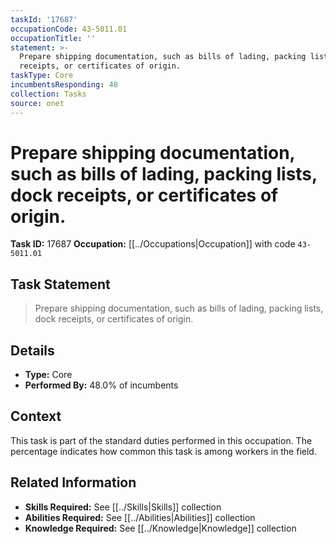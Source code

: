 ```yaml
---
taskId: '17687'
occupationCode: 43-5011.01
occupationTitle: ''
statement: >-
  Prepare shipping documentation, such as bills of lading, packing lists, dock
  receipts, or certificates of origin.
taskType: Core
incumbentsResponding: 48
collection: Tasks
source: onet
---
```

# Prepare shipping documentation, such as bills of lading, packing lists, dock receipts, or certificates of origin.

**Task ID:** 17687
**Occupation:** [[../Occupations|Occupation]] with code `43-5011.01`

## Task Statement

> Prepare shipping documentation, such as bills of lading, packing lists, dock receipts, or certificates of origin.

## Details

- **Type:** Core
- **Performed By:** 48.0% of incumbents

## Context

This task is part of the standard duties performed in this occupation. The percentage indicates how common this task is among workers in the field.

## Related Information

- **Skills Required:** See [[../Skills|Skills]] collection
- **Abilities Required:** See [[../Abilities|Abilities]] collection
- **Knowledge Required:** See [[../Knowledge|Knowledge]] collection
